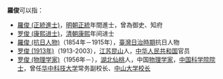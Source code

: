 '''羅俊'''可以指：
* [[羅俊_(正統進士)|羅俊 (正統進士)]]，[[明朝|明朝]][[正统_(年号)|正統]]年間進士，曾為御史、知府
* [[罗俊_(康熙进士)|罗俊 (康熙进士)]]，[[清朝|清朝]][[康熙|康熙]]年间进士
* [[羅俊_(抗日人物)|羅俊 (抗日人物)]]（1854年－1915年），[[臺灣日治時期|臺灣日治時期]]抗日人物
* [[罗俊_(1913年)|罗俊 (1913年)]]（1913-2003），[[江苏|江苏]][[昆山市|昆山]]人，[[中华人民共和国|中华人民共和国]]官员
* [[罗俊_(物理学家)|罗俊 (物理学家)]]（1956年－），[[湖北|湖北]][[仙桃市|仙桃]]人，中国[[物理学家|物理学家]]，[[中国科学院院士|中国科学院院士]]，曾任[[华中科技大学|华中科技大学]]常务副校长、[[中山大学|中山大学]][[中山大学校长|校长]]

{{Disambig|Cat=二字罗姓人名消歧义|jun}}